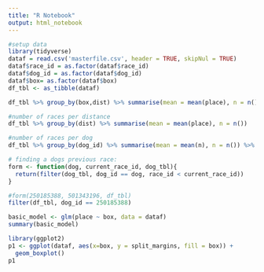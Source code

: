```yaml
---
title: "R Notebook"
output: html_notebook
---
```


```r
#setup data
library(tidyverse)
dataf = read.csv('masterfile.csv', header = TRUE, skipNul = TRUE)
dataf$race_id = as.factor(dataf$race_id)
dataf$dog_id = as.factor(dataf$dog_id)
dataf$box= as.factor(dataf$box)
df_tbl <- as_tibble(dataf)
```



```r
df_tbl %>% group_by(box,dist) %>% summarise(mean = mean(place), n = n()) %>% arrange(mean)
```

```r
#number of races per distance
df_tbl %>% group_by(dist) %>% summarise(mean = mean(place), n = n())
```

```r
#number of races per dog 
df_tbl %>% group_by(dog_id) %>% summarise(mean = mean(n), n = n()) %>% summarise(mean = mean(n))
```


```r
# finding a dogs previous race:
form <- function(dog, current_race_id, dog_tbl){
  return(filter(dog_tbl, dog_id == dog, race_id < current_race_id))
}
```

```r
#form(250185388, 501343196, df_tbl)
filter(df_tbl, dog_id == 250185388)
```




```r
basic_model <- glm(place ~ box, data = dataf)
summary(basic_model)
```




```r
library(ggplot2)
p1 <- ggplot(dataf, aes(x=box, y = split_margins, fill = box)) +
  geom_boxplot()
p1
```

